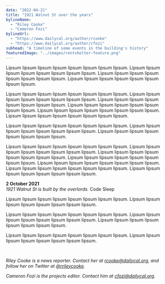 ```yaml
---
date: "2022-04-21"
title: "1921 Walnut St over the years"
bylineName:
  - "Riley Cooke"
  - "Cameron Fozi"
bylineUrl:
  - "https://www.dailycal.org/author/rcooke"
  - "https://www.dailycal.org/author/cfozi"
subhead: "A timeline of some events in the building's history"
featuredImage: "../images/rentshelter-feature.png"
---
```



Lipsum lipsum lipsum lipsum lipsum lipsum lipsum lipsum. Lipsum lipsum lipsum lipsum lipsum lipsum lipsum lipsum. Lipsum lipsum lipsum lipsum lipsum lipsum lipsum lipsum. Lipsum lipsum lipsum lipsum lipsum lipsum lipsum lipsum.

Lipsum lipsum lipsum lipsum lipsum lipsum lipsum lipsum. Lipsum lipsum lipsum lipsum lipsum lipsum lipsum lipsum. Lipsum lipsum lipsum lipsum lipsum lipsum lipsum lipsum. Lipsum lipsum lipsum lipsum lipsum lipsum lipsum lipsum. Lipsum lipsum lipsum lipsum lipsum lipsum lipsum lipsum. Lipsum lipsum lipsum lipsum lipsum lipsum lipsum lipsum.

Lipsum lipsum lipsum lipsum lipsum lipsum lipsum lipsum. Lipsum lipsum lipsum lipsum lipsum lipsum lipsum lipsum. Lipsum lipsum lipsum lipsum lipsum lipsum lipsum lipsum.

Lipsum lipsum lipsum lipsum lipsum lipsum lipsum lipsum. Lipsum lipsum lipsum lipsum lipsum lipsum lipsum lipsum. Lipsum lipsum lipsum lipsum lipsum lipsum lipsum lipsum. Lipsum lipsum lipsum lipsum lipsum lipsum lipsum lipsum. Lipsum lipsum lipsum lipsum lipsum lipsum lipsum lipsum. Lipsum lipsum lipsum lipsum lipsum lipsum lipsum lipsum. Lipsum lipsum lipsum lipsum lipsum lipsum lipsum lipsum.

<Timeline position="alternate">
  <TimelineItem>
    <TimelineSeparator>
      <TimelineDot />
      <TimelineConnector />
    </TimelineSeparator>
    <TimelineContent>
      <b> 2 October 2021 </b>
      <br />
      <em> 1921 Walnut St is built by the overlords. </em>
    </TimelineContent>
  </TimelineItem>
  <TimelineItem>
    <TimelineSeparator>
      <TimelineDot />
      <TimelineConnector />
    </TimelineSeparator>
    <TimelineContent>Code</TimelineContent>
  </TimelineItem>
  <TimelineItem>
    <TimelineSeparator>
      <TimelineDot />
    </TimelineSeparator>
    <TimelineContent>Sleep</TimelineContent>
  </TimelineItem>
</Timeline>

Lipsum lipsum lipsum lipsum lipsum lipsum lipsum lipsum. Lipsum lipsum lipsum lipsum lipsum lipsum lipsum lipsum.

Lipsum lipsum lipsum lipsum lipsum lipsum lipsum lipsum. Lipsum lipsum lipsum lipsum lipsum lipsum lipsum lipsum. Lipsum lipsum lipsum lipsum lipsum lipsum lipsum lipsum.

Lipsum lipsum lipsum lipsum lipsum lipsum lipsum lipsum. Lipsum lipsum lipsum lipsum lipsum lipsum lipsum lipsum.

<br />

_Riley Cooke is a news reporter. Contact her at [rcooke@dailycal.org](mailto:rcooke@dailycal.org), and follow her on Twitter at [@rrileycooke](https://twitter.com/rrileycooke)._

_Cameron Fozi is the projects editor. Contact him at [cfozi@dailycal.org](mailto:cfozi@dailycal.org)._
